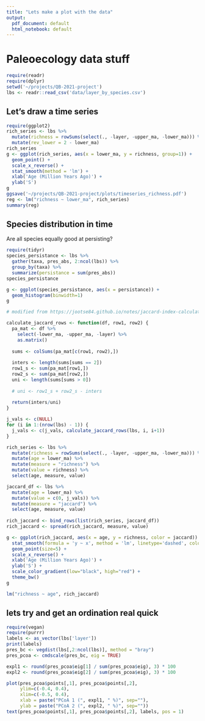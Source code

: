 ```yaml
---
title: "Lets make a plot with the data"
output:
  pdf_document: default
  html_notebook: default
---
```


# Paleoecology data stuff

```r
require(readr)
require(dplyr)
setwd('~/projects/QB-2021-project')
lbs <- readr::read_csv('data/layer_by_species.csv')
```

## Let's draw a time series

```r
require(ggplot2)
rich_series <- lbs %>%
  mutate(richness = rowSums(select(., -layer, -upper_ma, -lower_ma))) %>%
  mutate(rev_lower = 2 - lower_ma)
rich_series
g <- ggplot(rich_series, aes(x = lower_ma, y = richness, group=1)) +
  geom_point() +
  scale_x_reverse() +
  stat_smooth(method = 'lm') +
  xlab('Age (Million Years Ago)') +
  ylab('S')
g
ggsave('~/projects/QB-2021-project/plots/timeseries_richness.pdf')
reg <- lm("richness ~ lower_ma", rich_series)
summary(reg)
```

## Species distribution in time

Are all species equally good at persisting?

```r
require(tidyr)
species_persistance <- lbs %>%
  gather(taxa, pres_abs, 2:ncol(lbs)) %>%
  group_by(taxa) %>%
  summarize(persistance = sum(pres_abs))
species_persistance

g <- ggplot(species_persistance, aes(x = persistance)) +
  geom_histogram(binwidth=1)
g
```
```r
# modified from https://jootse84.github.io/notes/jaccard-index-calculation-in-R#:~:text=The%20Jaccard%20Index%20is%20a,the%20length%20of%20its%20union

calculate_jaccard_rows <- function(df, row1, row2) {
  pa_mat <- df %>%
    select(-lower_ma, -upper_ma, -layer) %>%
    as.matrix()
  
  sums <- colSums(pa_mat[c(row1, row2),])
  
  inters <- length(sums[sums == 2])
  row1_s <- sum(pa_mat[row1,])
  row2_s <- sum(pa_mat[row2,])
  uni <- length(sums[sums > 0])
  
  # uni <- row1_s + row2_s - inters
  
  return(inters/uni)
}

j_vals <- c(NULL)
for (i in 1:(nrow(lbs) - 1)) {
  j_vals <- c(j_vals, calculate_jaccard_rows(lbs, i, i+1))
}

rich_series <- lbs %>%
  mutate(richness = rowSums(select(., -layer, -upper_ma, -lower_ma))) %>%
  mutate(age = lower_ma) %>%
  mutate(measure = "richness") %>%
  mutate(value = richness) %>%
  select(age, measure, value)

jaccard_df <- lbs %>%
  mutate(age = lower_ma) %>%
  mutate(value = c(0, j_vals)) %>%
  mutate(measure = "jaccard") %>%
  select(age, measure, value)
  
rich_jaccard <- bind_rows(list(rich_series, jaccard_df))
rich_jaccard <- spread(rich_jaccard, measure, value)

g <- ggplot(rich_jaccard, aes(x = age, y = richness, color = jaccard)) +
  stat_smooth(formula = 'y ~ x', method = 'lm', linetype='dashed', color='black') +
  geom_point(size=5) +
  scale_x_reverse() +
  xlab('Age (Million Years Ago)') +
  ylab('S') +
  scale_color_gradient(low="black", high="red") +
  theme_bw()
g
```

```r
lm("richness ~ age", rich_jaccard)
```

## lets try and get an ordination real quick

```r
require(vegan)
require(purrr)
labels <- as_vector(lbs['layer'])
print(labels)
pres_bc <- vegdist(lbs[,2:ncol(lbs)], method = "bray")
pres_pcoa <- cmdscale(pres_bc, eig = TRUE)

expl1 <- round(pres_pcoa$eig[1] / sum(pres_pcoa$eig), 3) * 100
expl2 <- round(pres_pcoa$eig[2] / sum(pres_pcoa$eig), 3) * 100

plot(pres_pcoa$points[,1], pres_pcoa$points[,2],
     ylim=c(-0.4, 0.4),
     xlim=c(-0.5, 0.4),
     xlab = paste("PCoA 1 (", expl1, " %)", sep=""),
     ylab = paste("PCoA 2 (", expl2, " %)", sep=""))
text(pres_pcoa$points[,1], pres_pcoa$points[,2], labels, pos = 1)


```